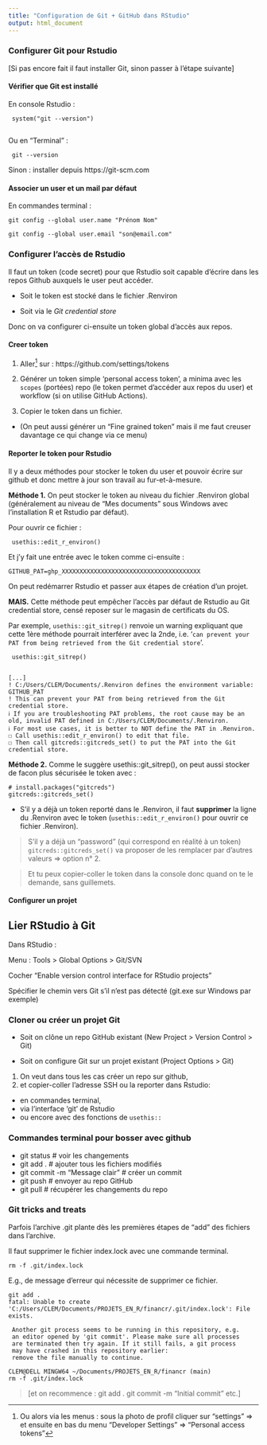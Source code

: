 ```yaml
---
title: "Configuration de Git + GitHub dans RStudio"
output: html_document
---
```


### Configurer Git pour Rstudio

[Si pas encore fait il faut installer Git, sinon passer à l'étape suivante]

#### Vérifier que Git est installé
En console Rstudio : 

     system("git --version")
     
Ou en "Terminal" :

     git --version

Sinon : installer depuis https://git-scm.com


#### Associer un user et un mail par défaut
En commandes terminal :

    git config --global user.name "Prénom Nom"

    git config --global user.email "son@email.com"

### Configurer l'accès de Rstudio {#acces}

Il faut un token (code secret) pour que Rstudio soit capable d'écrire dans les repos Github auxquels le user peut accéder. 

- Soit le token est stocké dans le fichier .Renviron 

- Soit via le *Git credential store*

Donc on va configurer ci-ensuite un token global d'accès aux repos.

#### Creer token 

1. Aller^[Ou alors via les menus : sous la photo de profil cliquer sur "settings" => et ensuite en bas du menu "Developer Settings" => "Personal access tokens"] sur : https://github.com/settings/tokens 

2. Générer un token simple 'personal access token', a minima avec les `scopes` (portées) repo (le token permet d'accéder aux repos du user) et workflow (si on utilise GitHub Actions).

3. Copier le token dans un fichier. 

- (On peut aussi générer un "Fine grained token" mais il me faut creuser davantage ce qui change via ce menu)

#### Reporter le token pour Rstudio
Il y a deux méthodes pour stocker le token du user et pouvoir écrire sur github et donc mettre à jour son travail au fur-et-à-mesure.

**Méthode 1.** On peut stocker le token au niveau du fichier .Renviron global (généralement au niveau de "Mes documents" sous Windows avec l'installation R et Rstudio par défaut). 

Pour ouvrir ce fichier :

     usethis::edit_r_environ() 

Et j'y fait une entrée avec le token comme ci-ensuite :

`GITHUB_PAT=ghp_XXXXXXXXXXXXXXXXXXXXXXXXXXXXXXXXXXXXXXX`

On peut redémarrer Rstudio et passer aux étapes de création d'un projet.

**MAIS.** Cette méthode peut empêcher l'accès par défaut de Rstudio au Git credential store, censé reposer sur le magasin de certificats du OS.

Par exemple, `usethis::git_sitrep()` renvoie un warning expliquant que cette 1ère méthode pourrait interférer avec la 2nde, i.e. '`can prevent your PAT from being retrieved from the Git credential store`'.

     usethis::git_sitrep()


    [...]
    ! C:/Users/CLEM/Documents/.Renviron defines the environment variable: GITHUB_PAT
    ! This can prevent your PAT from being retrieved from the Git credential store.
    ℹ If you are troubleshooting PAT problems, the root cause may be an old, invalid PAT defined in C:/Users/CLEM/Documents/.Renviron.
    ℹ For most use cases, it is better to NOT define the PAT in .Renviron.
    ☐ Call usethis::edit_r_environ() to edit that file.
    ☐ Then call gitcreds::gitcreds_set() to put the PAT into the Git credential store.

**Méthode 2.** Comme le suggère usethis::git_sitrep(), on peut aussi stocker de facon plus sécurisée le token avec :

    # install.packages("gitcreds")
    gitcreds::gitcreds_set()

- S'il y a déjà un token reporté dans le .Renviron, il faut **supprimer** la ligne du .Renviron avec le token (`usethis::edit_r_environ()` pour ouvrir ce fichier .Renviron).

> S'il y a déjà un "password" (qui correspond en réalité à un token) `gitcreds::gitcreds_set()` va proposer de les remplacer par d'autres valeurs => option n° 2. 

> Et tu peux copier-coller le token dans la console donc quand on te le demande, sans guillemets.
    
#### Configurer un projet

## Lier RStudio à Git
Dans RStudio :

Menu : Tools > Global Options > Git/SVN

Cocher "Enable version control interface for RStudio projects"

Spécifier le chemin vers Git s’il n’est pas détecté (git.exe sur Windows par exemple)

### Cloner ou créer un projet Git

- Soit on clône un repo GitHub existant (New Project > Version Control > Git)

- Soit on configure Git sur un projet existant (Project Options > Git)

1. On veut dans tous les cas créer un repo sur github, 
2. et copier-coller l'adresse SSH ou la reporter dans Rstudio:

- en commandes terminal, 
- via l'interface 'git' de Rstudio 
- ou encore avec des fonctions de `usethis::`



### Commandes terminal pour bosser avec github

- git status         # voir les changements
- git add .          # ajouter tous les fichiers modifiés
- git commit -m "Message clair"   # créer un commit
- git push           # envoyer au repo GitHub
- git pull           # récupérer les changements du repo

### Git tricks and treats
Parfois l'archive .git plante dès les premières étapes de "add" des fichiers dans l'archive. 

Il faut supprimer le fichier index.lock avec une commande terminal.
 
    rm -f .git/index.lock

E.g., de message d'erreur qui nécessite de supprimer ce fichier.

    git add .
    fatal: Unable to create 'C:/Users/CLEM/Documents/PROJETS_EN_R/financr/.git/index.lock': File exists.

     Another git process seems to be running in this repository, e.g.
     an editor opened by 'git commit'. Please make sure all processes
     are terminated then try again. If it still fails, a git process
     may have crashed in this repository earlier:
     remove the file manually to continue.

    CLEM@DELL MINGW64 ~/Documents/PROJETS_EN_R/financr (main)
    rm -f .git/index.lock

> [et on recommence :
git add .
git commit -m "Initial commit"
etc.
]